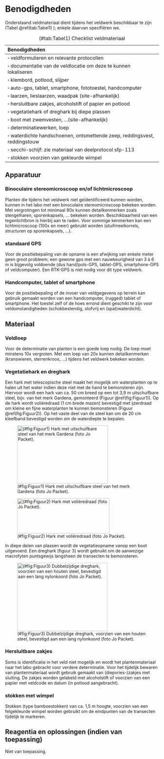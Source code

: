 # Benodigdheden

Onderstaand veldmateriaal dient tijdens het veldwerk beschikbaar te zijn (Tabel \@ref(tab:Tabel1) ); enkele daarvan specifiëren we.

| Benodigdheden                                                                     |
|:----------------------------------------------------------------------------------|
| $\square$ veldformulieren en relevante protocollen                                |
| $\square$ documentatie van de veldlocatie om deze te kunnen lokaliseren           |
| $\square$ klembord, potlood, slijper                                              |
| $\square$ auto-gps, tablet, smartphone, fototoestel, handcomputer                 |
| $\square$ laarzen, lieslaarzen, waadpak (site-afhankelijk)                        |
| $\square$ hersluitbare zakjes, alcoholstift of papier en potlood                  |
| $\square$ vegetatiehark of dreghark bij diepe plassen                             |
| $\square$ boot met zwemvesten, \...(site-afhankelijk)                             |
| $\square$ determinatiewerken, loep                                                |
| $\square$ waterdichte handschoenen, ontsmettende zeep, reddingsvest, reddingstouw |
| $\square$ secchi-schijf: zie materiaal van deelprotocol sfp-113                   |
| $\square$ stokken voorzien van gekleurde wimpel                                   |

: (#tab:Tabel1) Checklist veldmateriaal

## Apparatuur

```{=html}
<!--
Opsomming van de apparatuur die nodig is en verwijzingen naar de `sip`'s (Standaard Instrument Procedure; `<protocol-code>-YYYY.NN`) indien die er zijn.
Indien geen specifiek `sip`'s voorhanden, illustreer de toegelaten apparatuur met foto's, geef het exacte type apparatuur mee, ...
-->
```
### Binoculaire stereomicroscoop en/of lichtmicroscoop

Planten die tijdens het veldwerk niet geïdentificeerd kunnen worden, kunnen in het labo met een binoculaire stereomicroscoop bekeken worden.
Met vergrotingen tot minimaal 80x kunnen detailkenmerken zoals stengelharen, sporenkapsels, ... bekeken worden.
Beschikbaarheid van een tegenlichtbron is hierbij aan te raden.
Voor sommige kenmerken kan een lichtmicroscoop (100x en meer) gebruikt worden (stuifmeelkorrels, structuren op sporenkapsels, ...).

### standaard GPS

Voor de positiebepaling van de opname is een afwijking van enkele meter geen groot probleem; een gewone gps met een nauwkeurigheid van 3 à 6 m is bijgevolg voldoende (dus hand/pols-GPS, tablet-GPS, smartphone-GPS of veldcomputer).
Een RTK-GPS is niet nodig voor dit type veldwerk.

### Handcomputer, tablet of smartphone

Voor de positiebepaling of de invoer van veldgegevens op terrein kan gebruik gemaakt worden van een handcomputer, (rugged) tablet of smartphone.
Het toestel zelf of de hoes errond dient geschikt te zijn voor veldomstandigheden (schokbestendig, stofvrij en (spat)waterdicht).

## Materiaal

```{=html}
<!--
Opsomming van gebruikte materialen.
Duidelijk aangeven welke materialen toelaatbaar zijn, welke volumes, afmetingen, materiaal, ... 
Vermeld bijvoorbeeld niet staalnamepotje, maar wel: vierkant flesje, volume 250 ml, gegradueerd, vervaardigd uit `PE`, met afsluitbare deksel uit `PP`.
-->
```
### Veldloep

Voor de determinatie van planten is een goede loep nodig.
De loep moet minstens 10x vergroten.
Met een loep van 20x kunnen detailkenmerken (kranswieren, sterrenkroos, ...) tijdens het veldwerk bekeken worden.

### Vegetatiehark en dreghark

Een hark met telescopische steel maakt het mogelijk om waterplanten op te halen uit het water indien deze niet met de hand te bemonsteren zijn.
Hiervoor wordt een hark van ca.
50 cm breed op een tot 3,9 m uitschuifbare steel, bijv.
van het merk Gardena, gemonteerd (Figuur \@ref(fig:Figuur1)).
Op de hark wordt volièredraad (1 cm brede mazen) bevestigd met ijzerdraad om kleine en fijne waterplanten te kunnen bemonsteren (Figuur \@ref(fig:Figuur2)).
Op het vaste deel van de steel kan om de 20 cm kleefband bevestigd worden om de waterdiepte te bepalen.

![(#fig:Figuur1) Hark met uitschuifbare steel van het merk Gardena (foto Jo Packet).](./media/image3.png){width="3.09375in" height="1.9791666666666667in"}

![(#fig:Figuur2) Hark met volièredraad (foto Jo Packet).](./media/image2.png){width="3.1458333333333335in" height="1.1979166666666667in"}

In diepe delen van plassen wordt de vegetatieopname vanop een boot uitgevoerd.
Een dreghark (figuur 3) wordt gebruikt om de aanwezige macrofyten puntsgewijs langsheen de transecten te bemonsteren.

![(#fig:Figuur3) Dubbelzijdige dreghark, voorzien van een houten steel, bevestigd aan een lang nylonkoord (foto Jo Packet).](./media/image1.png){width="3.0722659667541556in" height="2.315625546806649in"}

### Hersluitbare zakjes

Soms is identificatie in het veld niet mogelijk en wordt het plantenmateriaal naar het labo gebracht voor verdere determinatie.
Voor het tijdelijk bewaren van plantenmateriaal wordt gebruik gemaakt van (diepvries-)zakjes met sluiting.
De zakjes worden gelabeld met alcoholstift of voorzien van een papier met veldcode en datum (in potlood aangebracht).

### stokken met wimpel

Stokken (type bamboestokken) van ca.
1,5 m hoogte, voorzien van een felgekleurde wimpel worden gebruikt om de eindpunten van de transecten tijdelijk te markeren.

## Reagentia en oplossingen (indien van toepassing)

```{=html}
<!--
Een opsomming van reagentia, welke zuiverheid, volume, veiligheidsvoorschriften.
Bijvoorbeeld. Zwavelzuur (`H2SO4`), geconcentreerd (96%), pro analyse en veiligheidsinfo (sterk zuur, bijtend, gebruik handschoenen, bril en masker bij gebruik)
Een opsomming van oplossingen, welke zuiverheid, volume, veiligheidsvoorschriften.
Indien deze oplossingen zelf worden bereid, vermeld dan ook de bereidingswijze.
bijvoorbeeld: Zwavelzuur `1M`: verdun zwavelzuur geconcentreerd 18 maal met `ultrapuur` water.
Opgelet: giet altijd zwavelzuur bij water en nooit omgekeerd!
-->
```
Niet van toepassing.
